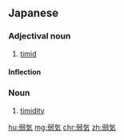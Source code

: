 ==Japanese==
{{ja-kanjitab|よわ|き|yomi=ko}}

===Adjectival noun===
{{ja-adj|よわき|infl=な}}

# [[timid]]

====Inflection====
{{ja-na|よわき}}

===Noun===
{{ja-noun|よわき}}

# [[timidity]]

[[hu:弱気]]
[[mg:弱気]]
[[chr:弱気]]
[[zh:弱気]]